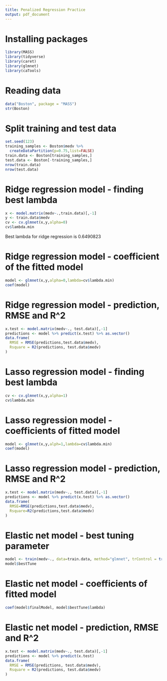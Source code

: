 ```yaml
---
title: Penalized Regression Practice
output: pdf_document
---
```


# Installing packages
```r
library(MASS)
library(tidyverse)
library(caret)
library(glmnet)
library(caTools)
```

# Reading data
```r
data("Boston", package = "MASS")
str(Boston)
```

# Split training and test data
```r
set.seed(123)
training_samples <- Boston$medv %>%
  createDataPartition(p=0.75,list=FALSE)
train.data <- Boston[training_samples,]
test.data <- Boston[-training_samples,]
nrow(train.data)
nrow(test.data)
```

# Ridge regression model - finding best lambda
```r
x <- model.matrix(medv~.,train.data)[,-1]
y <- train.data$medv
cv <- cv.glmnet(x,y,alpha=0)
cv$lambda.min
```
Best lambda for ridge regression is 0.6490823

# Ridge regression model - coefficient of the fitted model
```r
model <- glmnet(x,y,alpha=0,lambda=cv$lambda.min)
coef(model)
```
# Ridge regression model - prediction, RMSE and R^2
```r
x.test <- model.matrix(medv~., test.data)[,-1]
predictions <- model %>% predict(x.test) %>% as.vector()
data.frame(
  RMSE = RMSE(predictions,test.data$medv),
  Rsquare = R2(predictions, test.data$medv)
)
```

# Lasso regression model - finding best lambda
```r
cv <- cv.glmnet(x,y,alpha=1)
cv$lambda.min
```

# Lasso regression model - coefficients of fitted model
```r
model <- glmnet(x,y,alph=1,lambda=cv$lambda.min)
coef(model)
```

# Lasso regression model - prediction, RMSE and R^2
```r
x.test <- model.matrix(medv~., test.data)[,-1]
predictions <- model %>% predict(x.test) %>% as.vector()
data.frame(
  RMSE=RMSE(predictions,test.data$medv),
  Rsquare=R2(predictions,test.data$medv)
)
```

# Elastic net model - best tuning parameter 
```r
model <- train(medv~., data=train.data, method="glmnet", trControl = trainControl("cv",number=10),tuneLength=10)
model$bestTune
```
# Elastic net model - coefficients of fitted model
```r
coef(model$finalModel, model$bestTune$lambda)
```

# Elastic net model - prediction, RMSE and R^2
```r
x.test <- model.matrix(medv~., test.data)[,-1]
predictions <- model %>% predict(x.test)
data.frame(
  RMSE = RMSE(predictions, test.data$medv),
  Rsquare = R2(predictions, test.data$medv)
)
```